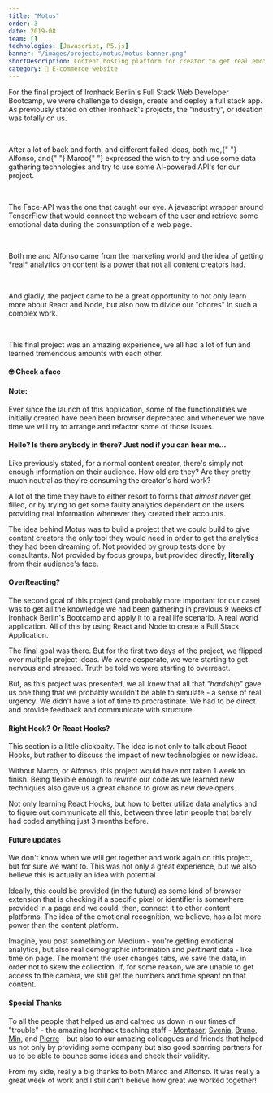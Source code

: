 ```yaml
---
title: "Motus"
order: 3
date: 2019-08
team: []
technologies: [Javascript, P5.js]
banner: "/images/projects/motus/motus-banner.png"
shortDescription: Content hosting platform for creator to get real emotional and demographic information on their fans.
category: 🛒 E-commerce website
---
```


<TLDR>
  <p>
    For the final project of Ironhack Berlin's Full Stack Web Developer
    Bootcamp, we were challenge to design, create and deploy a full stack app.
    As previously stated on other Ironhack's projects, the "industry", or
    ideation was totally on us.
  </p>
  <br />
  <p>
    After a lot of back and forth, and different failed ideas, both me,{" "}
    <DecoratedLink href="https://github.com/fonsogms">Alfonso</DecoratedLink>,
    and{" "}
    <DecoratedLink href="https://github.com/marcoaccardi">Marco</DecoratedLink>{" "}
    expressed the wish to try and use some data gathering technologies and try
    to use some AI-powered API's for our project.
  </p>
  <br />
  <p>
    The Face-API was the one that caught our eye. A javascript wrapper around
    TensorFlow that would connect the webcam of the user and retrieve some
    emotional data during the consumption of a web page.
  </p>
  <br />
  <p>
    Both me and Alfonso came from the marketing world and the idea of getting
    *real* analytics on content is a power that not all content creators had.
  </p>
  <br />
  <p>
    And gladly, the project came to be a great opportunity to not only learn
    more about React and Node, but also how to divide our "chores" in such a
    complex work.
  </p>
  <br />
  <p>
    This final project was an amazing experience, we all had a lot of fun and
    learned tremendous amounts with each other.
  </p>
</TLDR>

#### <EmojiWrapper>🤓️</EmojiWrapper> Check a face

#### Note:

Ever since the launch of this application, some of the functionalities we initially created have been been browser deprecated and whenever we have time we will try to arrange and refactor some of those issues.

#### Hello? Is there anybody in there? Just nod if you can hear me...

Like previously stated, for a normal content creator, there's simply not enough information on their audience. How old are they? Are they pretty much neutral as they're consuming the creator's hard work?

A lot of the time they have to either resort to forms that _almost never_ get filled, or by trying to get some faulty analytics dependent on the users providing real information whenever they created their accounts.

The idea behind Motus was to build a project that we could build to give content creators the only tool they would need in order to get the analytics they had been dreaming of. Not provided by group tests done by consultants. Not provided by focus groups, but provided directly, **literally** from their audience's face.

#### OverReacting?

The second goal of this project (and probably more important for our case) was to get all the knowledge we had been gathering in previous 9 weeks of Ironhack Berlin's Bootcamp and apply it to a real life scenario. A real world application. All of this by using React and Node to create a Full Stack Application.

The final goal was there. But for the first two days of the project, we flipped over multiple project ideas. We were desperate, we were starting to get nervous and stressed. Truth be told we were starting to overreact.

But, as this project was presented, we all knew that all that _"hardship"_ gave us one thing that we probably wouldn't be able to simulate - a sense of real urgency. We didn't have a lot of time to procrastinate. We had to be direct and provide feedback and communicate with structure.

#### Right Hook? Or React Hooks?

This section is a little clickbaity. The idea is not only to talk about React Hooks, but rather to discuss the impact of new technologies or new ideas.

Without Marco, or Alfonso, this project would have not taken 1 week to finish. Being flexible enough to rewrite our code as we learned new techniques also gave us a great chance to grow as new developers.

Not only learning React Hooks, but how to better utilize data analytics and to figure out communicate all this, between three latin people that barely had coded anything just 3 months before.

#### Future updates

We don't know when we will get together and work again on this project, but for sure we want to. This was not only a great experience, but we also believe this is actually an idea with potential.

Ideally, this could be provided (in the future) as some kind of browser extension that is checking if a specific pixel or identifier is somewhere provided in a page and we could, then, connect it to other content platforms. The idea of the emotional recognition, we believe, has a lot more power than the content platform.

Imagine, you post something on Medium - you're getting emotional analytics, but also real demographic information and _pertinent_ data - like time on page. The moment the user changes tabs, we save the data, in order not to skew the collection. If, for some reason, we are unable to get access to the camera, we still get the numbers and time speant on that content.

#### Special Thanks

To all the people that helped us and calmed us down in our times of "trouble" - the amazing Ironhack teaching staff - [Montasar](https://github.com/mjarraya), [Svenja](https://github.com/Svemakawe), [Bruno](https://github.com/brudolce), [Min](https://github.com/angminsheng), and [Pierre](https://github.com/pierreportal) - but also to our amazing colleagues and friends that helped us not only by providing some company but also good sparring partners for us to be able to bounce some ideas and check their validity.

From my side, really a big thanks to both Marco and Alfonso. It was really a great week of work and I still can't believe how great we worked together!
